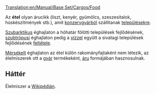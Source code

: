 [[Translation:en/Manual/Base Set/Cargos/Food]]

{{hu/Manual/Base Set/Cargos/Rakomány|név=Étel
|kép=en/Manual/Base Set/Foodprocplant.png
|termeli=szubarktikus és szubtrópusi éghajlaton [[hu/Manual/Base Set/Industries/Konzervgyár|konzervgyár]]
|fogadja=[[hu/Manual/Települések|település]]
}}

Az '''étel''' olyan árucikk (liszt, kenyér, gyümölcs, szeszesitalok, húskészítmények stb.), amit [[hu/Manual/Base Set/Industries/Konzervgyár|konzervgyárból]] szállítanak [[hu/Manual/Települések|településekre]]. 

[[hu/Manual/Éghajlatok#szubarktikus|Szubarktikus]] éghajlaton a hóhatár fölötti települések fejlődésének, [[hu/Manual/Éghajlatok#szubtropusi|szubtrópusi]] éghajlaton pedig a [[hu/Manual/Base Set/Cargos/Víz|vízzel]] együtt a sivatagi települések fejlődésének [[hu/Manual/Települések#a-telepules-fejlodesenek-eghajlatfuggo-feltetelei|feltétele]]. 

[[hu/Manual/Éghajlatok#mersekelt|Mérsékelt]] éghajlaton az étel külön rakományfajtaként nem létezik, az élelmiszerek ott a [[hu/Manual/Base Set/Industries/Gyár|gyár]] termékeként, [[hu/Manual/Base Set/Cargos/Áru|áru]] formájában hasznosulnak.


==Háttér==
Élelmiszer a [http://hu.wikipedia.org/wiki/Élelmiszer Wikipédián].

{{hu/Manual/Base Set/Cargos/Navbox Rakomány}}